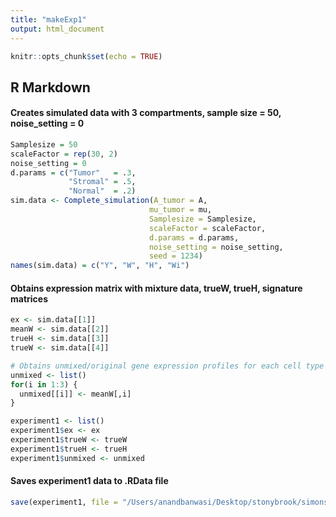 ```yaml
---
title: "makeExp1"
output: html_document
---
```


```r
knitr::opts_chunk$set(echo = TRUE)
```

## R Markdown

#### Creates simulated data with 3 compartments, sample size = 50, noise_setting = 0
```r
Samplesize = 50
scaleFactor = rep(30, 2)
noise_setting = 0
d.params = c("Tumor"   = .3,
             "Stromal" = .5,
             "Normal"  = .2)
sim.data <- Complete_simulation(A_tumor = A,
                               mu_tumor = mu,
                               Samplesize = Samplesize,
                               scaleFactor = scaleFactor,
                               d.params = d.params,
                               noise_setting = noise_setting,
                               seed = 1234)
names(sim.data) = c("Y", "W", "H", "Wi")
```

#### Obtains expression matrix with mixture data, trueW, trueH, signature matrices 
```r
ex <- sim.data[[1]]
meanW <- sim.data[[2]]
trueH <- sim.data[[3]]
trueW <- sim.data[[4]]

# Obtains unmixed/original gene expression profiles for each cell type
unmixed <- list()
for(i in 1:3) {
  unmixed[[i]] <- meanW[,i]
}

experiment1 <- list()
experiment1$ex <- ex
experiment1$trueW <- trueW
experiment1$trueH <- trueH
experiment1$unmixed <- unmixed
```

#### Saves experiment1 data to .RData file
```r
save(experiment1, file = "/Users/anandbanwasi/Desktop/stonybrook/simons/moffitt/src/pdac/data/exp1.RData")
```